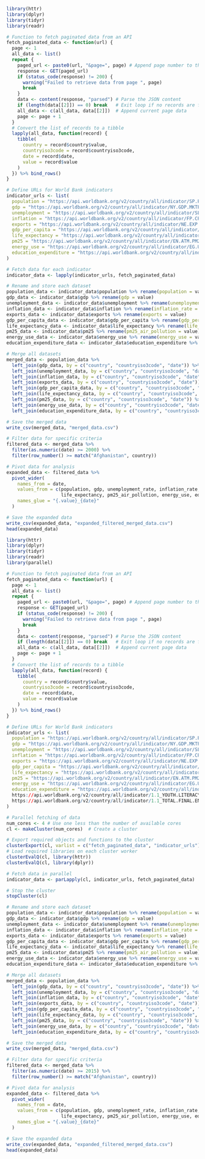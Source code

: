 ```r
library(httr)
library(dplyr)
library(tidyr)
library(readr)

# Function to fetch paginated data from an API
fetch_paginated_data <- function(url) {
  page <- 1
  all_data <- list()
  repeat {
    paged_url <- paste0(url, "&page=", page) # Append page number to the URL
    response <- GET(paged_url)
    if (status_code(response) != 200) {
      warning("Failed to retrieve data from page ", page)
      break
    }
    data <- content(response, "parsed") # Parse the JSON content
    if (length(data[[2]]) == 0) break   # Exit loop if no records are found
    all_data <- c(all_data, data[[2]])  # Append current page data
    page <- page + 1
  }
  # Convert the list of records to a tibble
  lapply(all_data, function(record) {
    tibble(
      country = record$country$value,
      countryiso3code = record$countryiso3code,
      date = record$date,
      value = record$value
    )
  }) %>% bind_rows()
}

# Define URLs for World Bank indicators
indicator_urls <- list(
  population = "https://api.worldbank.org/v2/country/all/indicator/SP.POP.TOTL?format=json",
  gdp = "https://api.worldbank.org/v2/country/all/indicator/NY.GDP.MKTP.CD?format=json",
  unemployment = "https://api.worldbank.org/v2/country/all/indicator/SL.UEM.TOTL.ZS?format=json",
  inflation = "https://api.worldbank.org/v2/country/all/indicator/FP.CPI.TOTL.ZG?format=json",
  exports = "https://api.worldbank.org/v2/country/all/indicator/NE.EXP.GNFS.CD?format=json",
  gdp_per_capita = "https://api.worldbank.org/v2/country/all/indicator/NY.GDP.PCAP.CD?format=json",
  life_expectancy = "https://api.worldbank.org/v2/country/all/indicator/SP.DYN.LE00.IN?format=json",
  pm25 = "https://api.worldbank.org/v2/country/all/indicator/EN.ATM.PM25.MC.M3?format=json",
  energy_use = "https://api.worldbank.org/v2/country/all/indicator/EG.USE.PCAP.KG.OE?format=json",
  education_expenditure = "https://api.worldbank.org/v2/country/all/indicator/SE.XPD.TOTL.GD.ZS?format=json"
)

# Fetch data for each indicator
indicator_data <- lapply(indicator_urls, fetch_paginated_data)

# Rename and store each dataset
population_data <- indicator_data$population %>% rename(population = value)
gdp_data <- indicator_data$gdp %>% rename(gdp = value)
unemployment_data <- indicator_data$unemployment %>% rename(unemployment_rate = value)
inflation_data <- indicator_data$inflation %>% rename(inflation_rate = value)
exports_data <- indicator_data$exports %>% rename(exports = value)
gdp_per_capita_data <- indicator_data$gdp_per_capita %>% rename(gdp_per_capita = value)
life_expectancy_data <- indicator_data$life_expectancy %>% rename(life_expectancy = value)
pm25_data <- indicator_data$pm25 %>% rename(pm25_air_pollution = value)
energy_use_data <- indicator_data$energy_use %>% rename(energy_use = value)
education_expenditure_data <- indicator_data$education_expenditure %>% rename(education_expenditure = value)

# Merge all datasets
merged_data <- population_data %>%
  left_join(gdp_data, by = c("country", "countryiso3code", "date")) %>%
  left_join(unemployment_data, by = c("country", "countryiso3code", "date")) %>%
  left_join(inflation_data, by = c("country", "countryiso3code", "date")) %>%
  left_join(exports_data, by = c("country", "countryiso3code", "date")) %>%
  left_join(gdp_per_capita_data, by = c("country", "countryiso3code", "date")) %>%
  left_join(life_expectancy_data, by = c("country", "countryiso3code", "date")) %>%
  left_join(pm25_data, by = c("country", "countryiso3code", "date")) %>%
  left_join(energy_use_data, by = c("country", "countryiso3code", "date")) %>%
  left_join(education_expenditure_data, by = c("country", "countryiso3code", "date"))

# Save the merged data
write_csv(merged_data, "merged_data.csv")

# Filter data for specific criteria
filtered_data <- merged_data %>%
  filter(as.numeric(date) >= 2000) %>%
  filter(row_number() >= match("Afghanistan", country))

# Pivot data for analysis
expanded_data <- filtered_data %>%
  pivot_wider(
    names_from = date,
    values_from = c(population, gdp, unemployment_rate, inflation_rate, exports, gdp_per_capita,
                    life_expectancy, pm25_air_pollution, energy_use, education_expenditure),
    names_glue = "{.value}_{date}"
  )

# Save the expanded data
write_csv(expanded_data, "expanded_filtered_merged_data.csv")
head(expanded_data)
```


```r
library(httr)
library(dplyr)
library(tidyr)
library(readr)
library(parallel)

# Function to fetch paginated data from an API
fetch_paginated_data <- function(url) {
  page <- 1
  all_data <- list()
  repeat {
    paged_url <- paste0(url, "&page=", page) # Append page number to the URL
    response <- GET(paged_url)
    if (status_code(response) != 200) {
      warning("Failed to retrieve data from page ", page)
      break
    }
    data <- content(response, "parsed") # Parse the JSON content
    if (length(data[[2]]) == 0) break   # Exit loop if no records are found
    all_data <- c(all_data, data[[2]])  # Append current page data
    page <- page + 1
  }
  # Convert the list of records to a tibble
  lapply(all_data, function(record) {
    tibble(
      country = record$country$value,
      countryiso3code = record$countryiso3code,
      date = record$date,
      value = record$value
    )
  }) %>% bind_rows()
}

# Define URLs for World Bank indicators
indicator_urls <- list(
  population = "https://api.worldbank.org/v2/country/all/indicator/SP.POP.TOTL?format=json",
  gdp = "https://api.worldbank.org/v2/country/all/indicator/NY.GDP.MKTP.CD?format=json",
  unemployment = "https://api.worldbank.org/v2/country/all/indicator/SL.UEM.TOTL.ZS?format=json",
  inflation = "https://api.worldbank.org/v2/country/all/indicator/FP.CPI.TOTL.ZG?format=json",
  exports = "https://api.worldbank.org/v2/country/all/indicator/NE.EXP.GNFS.CD?format=json",
  gdp_per_capita = "https://api.worldbank.org/v2/country/all/indicator/NY.GDP.PCAP.CD?format=json",
  life_expectancy = "https://api.worldbank.org/v2/country/all/indicator/SP.DYN.LE00.IN?format=json",
  pm25 = "https://api.worldbank.org/v2/country/all/indicator/EN.ATM.PM25.MC.M3?format=json",
  energy_use = "https://api.worldbank.org/v2/country/all/indicator/EG.USE.PCAP.KG.OE?format=json",
  education_expenditure = "https://api.worldbank.org/v2/country/all/indicator/SE.XPD.TOTL.GD.ZS?format=json"
  https://api.worldbank.org/v2/country/all/indicator/1.1_YOUTH.LITERACY.RATE?format=json
  https://api.worldbank.org/v2/country/all/indicator/1.1_TOTAL.FINAL.ENERGY.CONSUM?format=json
)

# Parallel fetching of data
num_cores <- 4 # Use one less than the number of available cores
cl <- makeCluster(num_cores)  # Create a cluster

# Export required objects and functions to the cluster
clusterExport(cl, varlist = c("fetch_paginated_data", "indicator_urls"))
# Load required libraries on each cluster worker
clusterEvalQ(cl, library(httr))
clusterEvalQ(cl, library(dplyr))

# Fetch data in parallel
indicator_data <- parLapply(cl, indicator_urls, fetch_paginated_data)

# Stop the cluster
stopCluster(cl)

# Rename and store each dataset
population_data <- indicator_data$population %>% rename(population = value)
gdp_data <- indicator_data$gdp %>% rename(gdp = value)
unemployment_data <- indicator_data$unemployment %>% rename(unemployment_rate = value)
inflation_data <- indicator_data$inflation %>% rename(inflation_rate = value)
exports_data <- indicator_data$exports %>% rename(exports = value)
gdp_per_capita_data <- indicator_data$gdp_per_capita %>% rename(gdp_per_capita = value)
life_expectancy_data <- indicator_data$life_expectancy %>% rename(life_expectancy = value)
pm25_data <- indicator_data$pm25 %>% rename(pm25_air_pollution = value)
energy_use_data <- indicator_data$energy_use %>% rename(energy_use = value)
education_expenditure_data <- indicator_data$education_expenditure %>% rename(education_expenditure = value)

# Merge all datasets
merged_data <- population_data %>%
  left_join(gdp_data, by = c("country", "countryiso3code", "date")) %>%
  left_join(unemployment_data, by = c("country", "countryiso3code", "date")) %>%
  left_join(inflation_data, by = c("country", "countryiso3code", "date")) %>%
  left_join(exports_data, by = c("country", "countryiso3code", "date")) %>%
  left_join(gdp_per_capita_data, by = c("country", "countryiso3code", "date")) %>%
  left_join(life_expectancy_data, by = c("country", "countryiso3code", "date")) %>%
  left_join(pm25_data, by = c("country", "countryiso3code", "date")) %>%
  left_join(energy_use_data, by = c("country", "countryiso3code", "date")) %>%
  left_join(education_expenditure_data, by = c("country", "countryiso3code", "date"))

# Save the merged data
write_csv(merged_data, "merged_data.csv")

# Filter data for specific criteria
filtered_data <- merged_data %>%
  filter(as.numeric(date) >= 2015) %>%
  filter(row_number() >= match("Afghanistan", country))

# Pivot data for analysis
expanded_data <- filtered_data %>%
  pivot_wider(
    names_from = date,
    values_from = c(population, gdp, unemployment_rate, inflation_rate, exports, gdp_per_capita,
                    life_expectancy, pm25_air_pollution, energy_use, education_expenditure),
    names_glue = "{.value}_{date}"
  )

# Save the expanded data
write_csv(expanded_data, "expanded_filtered_merged_data.csv")
head(expanded_data)


```

